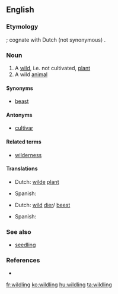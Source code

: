 ==English==

===Etymology===
{{suffix|wild|ling|t2=descendant|lang=en}}; cognate with Dutch (not synonymous) {{m|nl|wildeling}}.

===Noun===
{{en-noun}}

# A [[wild]], i.e. not cultivated, [[plant]]
# A wild [[animal]]

====Synonyms====
* {{sense|animal}} [[beast]]

====Antonyms====
* [[cultivar]]

====Related terms====
* [[wilderness]]

====Translations====
{{trans-top|wild plant}}
* Dutch: [[wilde]] [[plant]]
{{trans-mid}}
* Spanish: {{t|es|planta silvestre|f}}
{{trans-bottom}}

{{trans-top|wild animal}}
* Dutch: [[wild]] [[dier]]/ [[beest]]
{{trans-mid}}
* Spanish: {{t|es|animal salvaje|m}}
{{trans-bottom}}

===See also===
* [[seedling]]

===References===
* {{R:Websters}}

[[fr:wildling]]
[[ko:wildling]]
[[hu:wildling]]
[[ta:wildling]]